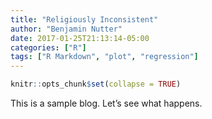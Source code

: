 ```yaml
---
title: "Religiously Inconsistent"
author: "Benjamin Nutter"
date: 2017-01-25T21:13:14-05:00
categories: ["R"]
tags: ["R Markdown", "plot", "regression"]
---
```


```r
knitr::opts_chunk$set(collapse = TRUE)
```

This is a sample blog.  Let's see what happens.